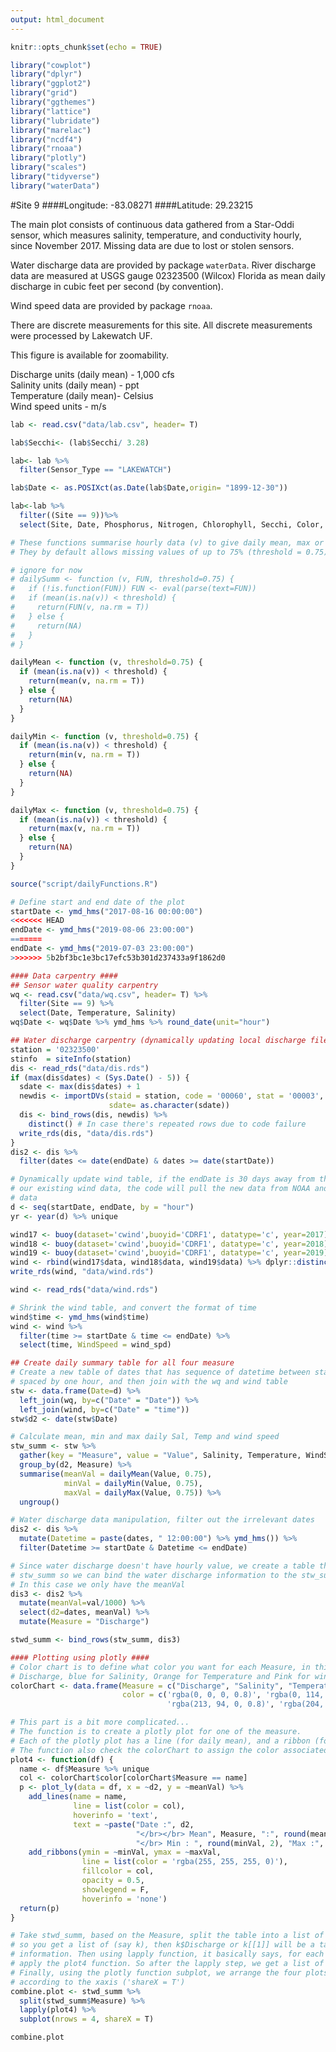 ---
output: html_document
---

```{r setup, include=FALSE}
knitr::opts_chunk$set(echo = TRUE)

library("cowplot")
library("dplyr")
library("ggplot2")
library("grid")
library("ggthemes")
library("lattice")
library("lubridate")
library("marelac")
library("ncdf4")
library("rnoaa")
library("plotly")
library("scales")
library("tidyverse")
library("waterData")
```

#Site 9
####Longitude:  -83.08271
####Latitude:    29.23215


The main plot consists of continuous data gathered from a Star-Oddi sensor, which measures salinity, temperature, and conductivity hourly, since November 2017. Missing data are due to lost or stolen sensors.  

Water discharge data are provided by package `waterData`. River discharge data are measured at USGS gauge 02323500 (Wilcox) Florida as mean daily discharge in cubic feet per second (by convention).       

Wind speed data are provided by package `rnoaa`.  

There are discrete measurements for this site.  All discrete measurements were processed by Lakewatch UF.  

This figure is available for zoomability.  

Discharge units (daily mean) - 1,000 cfs    
Salinity units (daily mean) - ppt    
Temperature (daily mean)- Celsius  
Wind speed units - m/s    


```{r labresults, include=FALSE, eval=TRUE}
lab <- read.csv("data/lab.csv", header= T)

lab$Secchi<- (lab$Secchi/ 3.28)

lab<- lab %>%
  filter(Sensor_Type == "LAKEWATCH")

lab$Date <- as.POSIXct(as.Date(lab$Date,origin= "1899-12-30"))

lab<-lab %>% 
  filter((Site == 9))%>%
  select(Site, Date, Phosphorus, Nitrogen, Chlorophyll, Secchi, Color, Conductivity)


```

```{r dailyfunc, warning= FALSE,  message=FALSE, results="hide" , include=FALSE}
# These functions summarise hourly data (v) to give daily mean, max or min
# They by default allows missing values of up to 75% (threshold = 0.75)

# ignore for now
# dailySumm <- function (v, FUN, threshold=0.75) {
#   if (!is.function(FUN)) FUN <- eval(parse(text=FUN))
#   if (mean(is.na(v)) < threshold) {
#     return(FUN(v, na.rm = T))
#   } else {
#     return(NA)
#   }
# }

dailyMean <- function (v, threshold=0.75) {
  if (mean(is.na(v)) < threshold) {
    return(mean(v, na.rm = T))
  } else {
    return(NA)
  }
}

dailyMin <- function (v, threshold=0.75) {
  if (mean(is.na(v)) < threshold) {
    return(min(v, na.rm = T))
  } else {
    return(NA)
  }
}

dailyMax <- function (v, threshold=0.75) {
  if (mean(is.na(v)) < threshold) {
    return(max(v, na.rm = T))
  } else {
    return(NA)
  }
}

```


```{r dis, warning= FALSE,  message=FALSE, results="hide" , include=FALSE}

source("script/dailyFunctions.R")

# Define start and end date of the plot
startDate <- ymd_hms("2017-08-16 00:00:00")
<<<<<<< HEAD
endDate <- ymd_hms("2019-08-06 23:00:00")
=======
endDate <- ymd_hms("2019-07-03 23:00:00")
>>>>>>> 5b2bf3bc1e3bc17efc53b301d237433a9f1862d0

#### Data carpentry ####
## Sensor water quality carpentry
wq <- read.csv("data/wq.csv", header= T) %>%
  filter(Site == 9) %>%
  select(Date, Temperature, Salinity)
wq$Date <- wq$Date %>% ymd_hms %>% round_date(unit="hour")

## Water discharge carpentry (dynamically updating local discharge file)
station = '02323500' 
stinfo  = siteInfo(station)
dis <- read_rds("data/dis.rds")
if (max(dis$dates) < (Sys.Date() - 5)) {
  sdate <- max(dis$dates) + 1
  newdis <- importDVs(staid = station, code = '00060', stat = '00003', 
                      sdate= as.character(sdate))
  dis <- bind_rows(dis, newdis) %>%
    distinct() # In case there's repeated rows due to code failure
  write_rds(dis, "data/dis.rds")
}
dis2 <- dis %>%
  filter(dates <= date(endDate) & dates >= date(startDate))

```

```{r winddata , warning= FALSE,  message=FALSE, results="hide" , include=FALSE}
# Dynamically update wind table, if the endDate is 30 days away from the last date of
# our existing wind data, the code will pull the new data from NOAA and update our local
# data
d <- seq(startDate, endDate, by = "hour")
yr <- year(d) %>% unique

wind17 <- buoy(dataset='cwind',buoyid='CDRF1', datatype='c', year=2017)
wind18 <- buoy(dataset='cwind',buoyid='CDRF1', datatype='c', year=2018)
wind19 <- buoy(dataset='cwind',buoyid='CDRF1', datatype='c', year=2019)
wind <- rbind(wind17$data, wind18$data, wind19$data) %>% dplyr::distinct()
write_rds(wind, "data/wind.rds")

wind <- read_rds("data/wind.rds")

# Shrink the wind table, and convert the format of time
wind$time <- ymd_hms(wind$time)
wind <- wind %>%
  filter(time >= startDate & time <= endDate) %>%
  select(time, WindSpeed = wind_spd)

## Create daily summary table for all four measure
# Create a new table of dates that has sequence of datetime between startDate & endDate
# spaced by one hour, and then join with the wq and wind table
stw <- data.frame(Date=d) %>%
  left_join(wq, by=c("Date" = "Date")) %>%
  left_join(wind, by=c("Date" = "time"))
stw$d2 <- date(stw$Date)

# Calculate mean, min and max daily Sal, Temp and wind speed
stw_summ <- stw %>%
  gather(key = "Measure", value = "Value", Salinity, Temperature, WindSpeed) %>%
  group_by(d2, Measure) %>%
  summarise(meanVal = dailyMean(Value, 0.75), 
            minVal = dailyMin(Value, 0.75), 
            maxVal = dailyMax(Value, 0.75)) %>%
  ungroup()

# Water discharge data manipulation, filter out the irrelevant dates
dis2 <- dis %>%
  mutate(Datetime = paste(dates, " 12:00:00") %>% ymd_hms()) %>%
  filter(Datetime >= startDate & Datetime <= endDate)

# Since water discharge doesn't have hourly value, we create a table that looks like
# stw_summ so we can bind the water discharge information to the stw_summ
# In this case we only have the meanVal
dis3 <- dis2 %>%
  mutate(meanVal=val/1000) %>%
  select(d2=dates, meanVal) %>%
  mutate(Measure = "Discharge")

stwd_summ <- bind_rows(stw_summ, dis3)

#### Plotting using plotly ####
# Color chart is to define what color you want for each Measure, in this case black for
# Discharge, blue for Salinity, Orange for Temperature and Pink for windspeed
colorChart <- data.frame(Measure = c("Discharge", "Salinity", "Temperature", "WindSpeed"),
                         color = c('rgba(0, 0, 0, 0.8)', 'rgba(0, 114, 178, 0.8)',
                                   'rgba(213, 94, 0, 0.8)', 'rgba(204, 121, 167, 0.8)'))

# This part is a bit more complicated...
# The function is to create a plotly plot for one of the measure.
# Each of the plotly plot has a line (for daily mean), and a ribbon (for min and max)
# The function also check the colorChart to assign the color associated with the measure
plot4 <- function(df) {
  name <- df$Measure %>% unique
  col <- colorChart$color[colorChart$Measure == name]
  p <- plot_ly(data = df, x = ~d2, y = ~meanVal) %>%
    add_lines(name = name, 
              line = list(color = col),
              hoverinfo = 'text',
              text = ~paste("Date :", d2, 
                            "</br></br> Mean", Measure, ":", round(meanVal, 2),
                            "</br> Min : ", round(minVal, 2), "Max :", round(maxVal, 2))) %>%
    add_ribbons(ymin = ~minVal, ymax = ~maxVal, 
                line = list(color = 'rgba(255, 255, 255, 0)'),
                fillcolor = col,
                opacity = 0.5,
                showlegend = F,
                hoverinfo = 'none')
  return(p)
}

# Take stwd_summ, based on the Measure, split the table into a list of four table
# so you get a list of (say k), then k$Discharge or k[[1]] will be a table with only Discharge
# information. Then using lapply function, it basically says, for each element of the list,
# apply the plot4 function. So after the lapply step, we get a list of four plotly plots.
# Finally, using the plotly function subplot, we arrange the four plots into one column, aligning
# according to the xaxis ('shareX = T')
combine.plot <- stwd_summ %>%
  split(stwd_summ$Measure) %>%
  lapply(plot4) %>%
  subplot(nrows = 4, shareX = T)
```

```{r plotly_plot, echo=FALSE, fig.width=8,fig.height=6, warning= FALSE,  message=FALSE}
combine.plot
```
